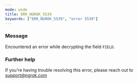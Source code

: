 ```yaml
---
mode: wide
title: ERR_NGROK_5539
keywords: ["ERR_NGROK_5539", "error 5539"]
---
```



### Message

Encountered an error while decrypting the field `FIELD`.

<ErrorDetails />

### Further help

If you're having trouble resolving this error, please reach out to [support@ngrok.com](mailto:support@ngrok.com?subject=Help%20with%20ERR_NGROK_5539)
